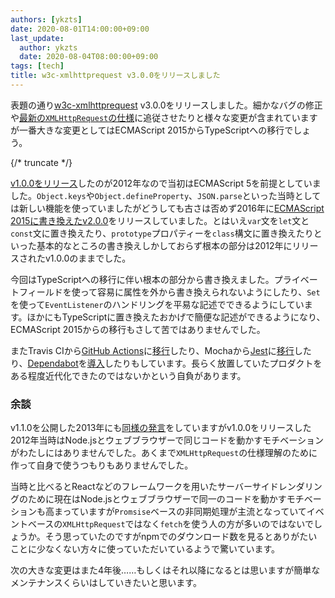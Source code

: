 ```yaml
---
authors: [ykzts]
date: 2020-08-01T14:00:00+09:00
last_update:
  author: ykzts
  date: 2020-08-04T08:00:00+09:00
tags: [tech]
title: w3c-xmlhttprequest v3.0.0をリリースしました
---
```


表題の通り[w3c-xmlhttprequest](https://www.npmjs.com/package/w3c-xmlhttprequest) v3.0.0をリリースしました。細かなバグの修正や[最新の`XMLHttpRequest`の仕様](https://xhr.spec.whatwg.org/)に追従させたりと様々な変更が含まれていますが一番大きな変更としてはECMAScript 2015からTypeScriptへの移行でしょう。

{/* truncate */}

[v1.0.0をリリース](../../../../2012/06/23/register-node-xmlhttprequest-to-npm/index.mdx)したのが2012年なので当初はECMAScript 5を前提としていました。`Object.keys`や`Object.defineProperty`、`JSON.parse`といった当時としては新しい機能を使っていましたがどうしても古さは否めず2016年に[ECMAScript 2015に書き換えたv2.0.0](https://github.com/ykzts/node-xmlhttprequest/releases/tag/v2.0.0)をリリースしていました。とはいえ`var`文を`let`文と`const`文に置き換えたり、`prototype`プロパティーを`class`構文に置き換えたりといった基本的なところの書き換えしかしておらず根本の部分は2012年にリリースされたv1.0.0のままでした。

今回はTypeScriptへの移行に伴い根本の部分から書き換えました。プライベートフィールドを使って容易に属性を外から書き換えられないようにしたり、`Set`を使って`EventListener`のハンドリングを平易な記述でできるようにしています。ほかにもTypeScriptに置き換えたおかげで簡便な記述ができるようになり、ECMAScript 2015からの移行もさして苦ではありませんでした。

またTravis CIから[GitHub Actions](https://github.com/features/actions)に[移行](https://github.com/ykzts/node-xmlhttprequest/pull/60)したり、Mochaから[Jest](https://jestjs.io/)に[移行](https://github.com/ykzts/node-xmlhttprequest/pull/85)したり、[Dependabot](https://dependabot.com/)を[導入](https://github.com/ykzts/node-xmlhttprequest/pull/65)したりもしています。長らく放置していたプロダクトをある程度近代化できたのではないかという自負があります。

### 余談

v1.1.0を公開した2013年にも[同様の発言](../../../../2013/08/11/w3c-xmlhttprequest/index.mdx)をしていますがv1.0.0をリリースした2012年当時はNode.jsとウェブブラウザーで同じコードを動かすモチベーションがわたしにはありませんでした。あくまで`XMLHttpRequest`の仕様理解のために作って自身で使うつもりもありませんでした。

当時と比べるとReactなどのフレームワークを用いたサーバーサイドレンダリングのために現在はNode.jsとウェブブラウザーで同一のコードを動かすモチベーションも高まっていますが`Promsise`ベースの非同期処理が主流となっていてイベントベースの`XMLHttpRequest`ではなく`fetch`を使う人の方が多いのではないでしょうか。そう思っていたのですがnpmでのダウンロード数を見るとありがたいことに少なくない方々に使っていただいているようで驚いています。

次の大きな変更はまた4年後……もしくはそれ以降になるとは思いますが簡単なメンテナンスくらいはしていきたいと思います。

